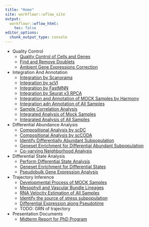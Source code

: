 ```yaml
---
title: "Home"
site: workflowr::wflow_site
output:
  workflowr::wflow_html:
    toc: false
editor_options:
  chunk_output_type: console
---
```


- Quality Control
  - [Quality Control of Cells and Genes](quality_control_of_cells_and_genes.html)
  - [Find and Remove Doublets](quality_control_of_doublets.html)
  - [Ambient Gene Expressions Correction](quality_control_of_ambient_rna.html)
- Integration And Annotation
  - [Integration by Scanorama](integration_by_scanorama.html)
  - [Integration by scVI](integration_by_scVI.html)
  - [Integration by FastMNN](integration_by_FastMNN.html)
  - [Integration by Seurat v3 RPCA](integration_by_seurat_rpca.html)
  - [Integration and Annotation of MOCK Samples by Harmony](integration_by_harmony.html)
  - [Integration adn Annotation of All Samples](integration_of_all_samples.html)
  - [Sample Correlation Analysis](sample_correlation_analysis.html)
  - [Integrated Analysis of Mock Samples](analysis_of_mock_samples.html)
  - [Integrated Analysis of All Samples](analysis_of_all_samples.html)
- Differential Abundance Analysis
  - [Compositional Analysis by scDC](compositional_analysis_by_scDC.html)
  - [Compositional Analysis by scCODA](compositional_analysis_by_scCODA.html)
  - [Identify Differentially Abundant Subpopulation](differential_abundance_subpopulation.html)
  - [Geneset Enrichment for Differential Abundant Subpopulation](diff_abundance_geneset_analysis.html)
  - [Co-varying Neighborhood Analysis](covarying_neighborhood_analysis.html)
- Differential State Analysis
  - [Perform Differential State Analysis](differential_state_analysis.html)
  - [Geneset Enrichment for Differential States](diff_state_geneset_analysis.html)
  - [Pseudobulk Gene Expression Analysis](pseudobulk_gene_expression_analysis.html)
- Trajectory Inference
  - [Developmental Process of MOCK Samples](developmental_process_of_mock_samples.html)
  - [Mesophyll and Vascular Bundle Lineages](mesophyll_vascular_lineages.html)
  - [RNA Velocity Estimation of All Samples](rna_velocity_estimation.html)
  - [Identify the source of stress subpopulation](sources_of_stress_state_subpopulations.html)
  - [Differential Expression along Pseudotime](differential_expression_along_pseudotime.html)
  - TODO: GRN of trajectory
- Presentation Documents
  - [Midterm Report for PhD Program](midterm_report.html)